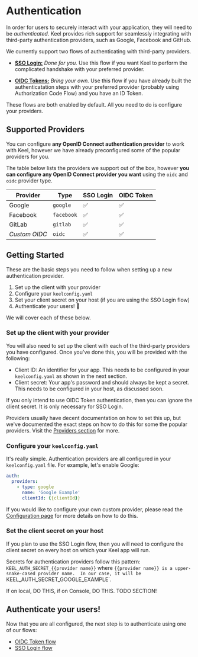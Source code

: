 # Authentication

In order for users to securely interact with your application, they will need to be _authenticated_.  Keel provides rich support for seamlessly integrating with third-party authentication providers, such as Google, Facebook and GitHub.  

We currently support two flows of authenticating with third-party providers.

 - [**SSO Login:**](/authentication/flows/sso-login) *Done for you.* Use this flow if you want Keel to perform the complicated handshake with your preferred provider. 

 - [**OIDC Tokens:**](/authentication/flows/oidc-token) *Bring your own.*  Use this flow if you have already built the authenticatation steps with your preferred provider (probably using Authorization Code Flow) and you have an ID Token.

These flows are both enabled by default. All you need to do is configure your providers. 

## Supported Providers

You can configure **any OpenID Connect authentication provider** to work with Keel, however we have already preconfigured some of the popular providers for you.  

The table below lists the providers we support out of the box, however **you can configure any OpenID Connect provider you want** using the `oidc` and `oidc` provider type.

| Provider        | Type       | SSO Login | OIDC Token | 
|-----------------|------------|-----------|------------|
| Google          | `google`   | ✅        | ✅          | 
| Facebook        | `facebook` | ✅        | ✅          |
| GitLab          | `gitlab`   | ✅        | ✅          |
| _Custom OIDC_   | `oidc`     | ✅        | ✅          | 

## Getting Started

These are the basic steps you need to follow when setting up a new authentication provider.  

 1. Set up the client with your provider
 2. Configure your `keelconfig.yaml`
 3. Set your client secret on your host (if you are using the SSO Login flow)
 4. Authenticate your users! 🚀

We will cover each of these below.

### Set up the client with your provider

You will also need to set up the client with each of the third-party providers you have configured.  Once you've done this, you will be provided with the following:
 - Client ID:  An identifier for your app.  This needs to be configured in your `keelconfig.yaml` as shown in the next section.
 - Client secret:  Your app's password and should always be kept a secret.  This needs to be configured in your host, as discussed soon.


<Callout type="info">
  If you only intend to use OIDC Token authentication, then you can ignore the client secret. It is only necessary for SSO Login. 
</Callout>

Providers usually have decent documentation on how to set this up, but we've documented the exact steps on how to do this for some the popular providers.  Visit the [Providers section](/authentication/providers) for more.

### Configure your `keelconfig.yaml`

It's really simple. Authentication providers are all configured in your `keelconfig.yaml` file.  For example, let's enable Google:

```yaml filename="keelconfig.yaml"
auth:
  providers:
    - type: google
      name: 'Google Example'
      clientId: {{clientId}}
```

If you would like to configure your own custom provider, please read the [Configuration page](/authentication/configuration) for more details on how to do this.


### Set the client secret on your host

If you plan to use the SSO Login flow, then you will need to configure the client secret on every host on which your Keel app will run.  

Secrets for authentication providers follow this pattern: `KEEL_AUTH_SECRET_{{provider name}}` where `{{provider name}} is a upper-snake-cased provider name.  In our case, it will be `KEEL_AUTH_SECRET_GOOGLE_EXAMPLE`.

If on local, DO THIS, if on Console, DO THIS.  TODO SECTION!

## Authenticate your users!

Now that you are all configured, the next step is to authenticate using one of our flows:

 * [OIDC Token flow](/authentication/flows/oidc-token)
 * [SSO Login flow](/authentication/flows/sso-login)
